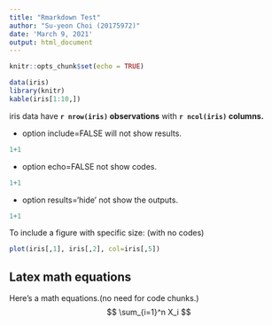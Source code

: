 ```yaml
---
title: "Rmarkdown Test"
author: "Su-yeon Choi (20175972)"
date: 'March 9, 2021'
output: html_document
---
```


```r
knitr::opts_chunk$set(echo = TRUE)
```

````r
data(iris)
library(knitr)
kable(iris[1:10,])
````

iris data have **`r nrow(iris)` observations** with **`r ncol(iris)` columns.**

* option include=FALSE will not show results.
```r
1+1
```

* option echo=FALSE not show codes.
```r
1+1
```

* option results='hide' not show the outputs.  
```r
1+1
```


To include a figure with specific size: (with no codes)  
```r
plot(iris[,1], iris[,2], col=iris[,5])
```


## Latex math equations
Here's a math equations.(no need for code chunks.)
$$ \sum_{i=1}^n X_i $$

